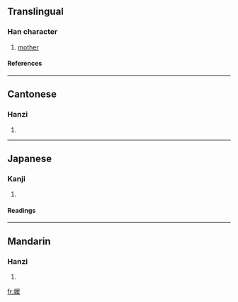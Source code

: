 {{see|嬷}}

==Translingual==
===Han character===
{{Han char|rn=38|rad=女|as=14|sn=17|four=4043<sub>2</sub>|canj=女戈金戈 (VICI)}}
# [[mother]]
====References====
{{Han ref|kx=0272.270|dkj=06809|dj=0540.380|hdz=21087.140|uh=5B24|ud=23332|bh=C0A8|bd=49320}}
----

==Cantonese==
===Hanzi===
{{yue-hanzi|jyut=|y=ma1}}
# {{defn|Cantonese}}
----
==Japanese==
===Kanji===
{{ja-kanji|grade=|rs=女14}}
# {{defn|Japanese}} 
====Readings====
{{ja-readings|on=[[ば]] (ba), [[ま]] (ma)|kun=}}
----
==Mandarin==
===Hanzi===
{{cmn-hanzi|sim=嬷|pin=[[mā]] (ma1)|wg=ma<sup>1</sup>}}
# {{defn|Mandarin}}

[[fr:嬤]]